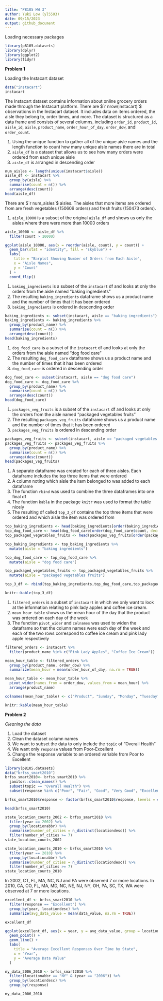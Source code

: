 ```yaml
---
title: "P8105 HW 3"
author: Yuki Low (yl5503)
date: 09/15/2023
output: github_document
---
```


Loading necessary packages
```r
library(p8105.datasets)
library(dplyr)
library(ggplot2)
library(tidyr)
```

**Problem 1**

Loading the Instacart dataset 
```r
data("instacart")
instacart
```

The Instacart dataset contains information about online grocery orders made through the Instacart platform. There are $`r nrow(instacart)`$ observations in the Instacart dataset. It includes data on items ordered, the aisle they belong to, order times, and more. The dataset is structured as a data frame and consists of several columns, including `order_id`, `product_id`, `aisle_id`, `aisle`, `product_name`, `order_hour_of_day`, `order_dow`, and `order_count`.

1. Using the unique function to gather all of the unique aisle names and the length function to count how many unique aisle names there are in total
2.  `aisle_df` is a dataset that allows us to see how many orders were ordered from each unique aisle
3.  `aisle_df` is arranged in descending order 

```r
num_aisles <- length(unique(instacart$aisle))
aisle_df <- instacart %>% 
  group_by(aisle) %>% 
  summarise(count = n()) %>% 
  arrange(desc(count))
head(aisle_df)
```

There are $`r num_aisles`$ aisles. The aisles that more items are ordered from are fresh vegetables ($150609$ orders) and fresh fruits ($150473$ orders). 

1. `aisle_10000` is a subset of the original `aisle_df` and shows us only the aisles where there were more than $10000$ orders

```r
aisle_10000 <- aisle_df %>% 
  filter(count > 10000)

ggplot(aisle_10000, aes(x = reorder(aisle, count), y = count)) +
  geom_bar(stat = "identity", fill = "skyblue") + 
  labs(
    title = "Barplot Showing Number of Orders from Each Aisle",
    x = "Aisle Names",
    y = "Count"
  ) +
  coord_flip()
```

1. `baking_ingredients` is a subset of the `instacart` df and looks at only the orders from the aisle named "baking ingredients" 
2. The resulting  `baking_ingredients` dataframe shows us a product name and the number of times that it has been ordered 
3.  `baking_ingredients` is ordered in descending order 

```r
baking_ingredients <- subset(instacart, aisle == "baking ingredients")
baking_ingredients <- baking_ingredients %>% 
  group_by(product_name) %>% 
  summarise(count = n()) %>% 
  arrange(desc(count))
head(baking_ingredients)
```

1. `dog_food_care` is a subset of the `instacart` df and looks at only the orders from the aisle named "dog food care" 
2. The resulting  `dog_food_care` dataframe shows us a product name and the number of times that it has been ordered 
3.  `dog_food_care` is ordered in descending order 

```r
dog_food_care <- subset(instacart, aisle == "dog food care")
dog_food_care <- dog_food_care %>% 
  group_by(product_name) %>% 
  summarise(count = n()) %>% 
  arrange(desc(count))
head(dog_food_care)
```

1. `packages_veg_fruits` is a subset of the `instacart` df and looks at only the orders from the aisle named "packaged vegetables fruits" 
2. The resulting  `packages_veg_fruits` dataframe shows us a product name and the number of times that it has been ordered 
3.  `packages_veg_fruits` is ordered in descending order 

```r
packages_veg_fruits <- subset(instacart, aisle == "packaged vegetables fruits")
packages_veg_fruits <- packages_veg_fruits %>% 
  group_by(product_name) %>% 
  summarise(count = n()) %>% 
  arrange(desc(count))
head(packages_veg_fruits)
```

1. A separate dataframe was created for each of three aisles. Each dataframe includes the top three items that were ordered 
2. A column noting which aisle the item belonged to was added to each dataframe 
3. The function `rbind` was used to combine the three dataframes into one final df 
4. The function `kable` in the package `knitr` was used to format the table nicely
5. The resulting df called `top_3_df` contains the top three items that were ordered and which aisle the item was ordered from 

```r
top_baking_ingredients <- head(baking_ingredients[order(baking_ingredients$count, decreasing = TRUE), ], 3)
top_dog_food_care <- head(dog_food_care[order(dog_food_care$count, decreasing = TRUE), ], 3)
top_packaged_vegetables_fruits <- head(packages_veg_fruits[order(packages_veg_fruits$count, decreasing = TRUE), ], 3)

top_baking_ingredients <- top_baking_ingredients %>% 
  mutate(aisle = "baking ingredients")

top_dog_food_care <- top_dog_food_care %>% 
  mutate(aisle = "dog food care")

top_packaged_vegetables_fruits <- top_packaged_vegetables_fruits %>% 
  mutate(aisle = "packaged vegetables fruits")

top_3_df <- rbind(top_baking_ingredients,top_dog_food_care,top_packaged_vegetables_fruits)

knitr::kable(top_3_df)
```

1. `filtered_orders` is a subset of `instacart` in which we only want to look at the information relating to pink lady apples and coffee ice cream. 
2. `mean_hour_table` shows us the mean hour of the day that the product was ordered on each day of the week 
3. The function `pivot_wider` and `colnames` was used to widen the dataframe so that the column names were each day of the week and each of the two rows correspond to coffee ice cream and pink lady apple respectively 

```r
filtered_orders <- instacart %>%
  filter(product_name %in% c("Pink Lady Apples", "Coffee Ice Cream"))

mean_hour_table <- filtered_orders %>%
  group_by(product_name, order_dow) %>%
  summarize(mean_hour = mean(order_hour_of_day, na.rm = TRUE))

mean_hour_table <- mean_hour_table %>%
  pivot_wider(names_from = order_dow, values_from = mean_hour) %>%
  arrange(product_name)

colnames(mean_hour_table) <- c("Product", "Sunday", "Monday", "Tuesday", "Wednesday", "Thursday", "Friday", "Saturday")

knitr::kable(mean_hour_table)
```
**Problem 2**

*Cleaning the data* 

1. Load the dataset 
2. Clean the dataset column names 
3. We want to subset the data to only include the `topic` of "Overall Health" 
4. We want only `response` values from Poor-Excellent 
5. Change the response variable to an ordered variable from Poor to Excellent

```r
library(p8105.datasets)
data("brfss_smart2010")
brfss_smart2010<- brfss_smart2010 %>% 
  janitor::clean_names() %>% 
  subset(topic == "Overall Health") %>% 
  subset(response %in% c("Poor", "Fair", "Good", "Very Good", "Excellent"))

brfss_smart2010$response <- factor(brfss_smart2010$response, levels = c("Poor", "Fair", "Good", "Very Good", "Excellent"), ordered = TRUE)

head(brfss_smart2010)
```

```r
state_location_counts_2002 <- brfss_smart2010 %>% 
  filter(year == 2002) %>% 
  group_by(locationabbr) %>% 
  summarise(number_of_cities = n_distinct(locationdesc)) %>% 
  filter(number_of_cities >= 7)
state_location_counts_2002

state_location_counts_2010 <- brfss_smart2010 %>% 
  filter(year == 2010) %>% 
  group_by(locationabbr) %>% 
  summarise(number_of_cities = n_distinct(locationdesc)) %>% 
  filter(number_of_cities >= 7)
state_location_counts_2010
```

In 2002, CT, FL, MA, NC, NJ and PA were observed 7 or more locations. In 2010, CA, CO, FL, MA, MD, NC, NE, NJ, NY, OH, PA, SC, TX, WA were observed at 7 or more locations. 

```r
excellent_df <- brfss_smart2010 %>% 
  filter(response == "Excellent") %>% 
  group_by(year, locationdesc) %>%
  summarize(avg_data_value = mean(data_value, na.rm = TRUE))

excellent_df

ggplot(excellent_df, aes(x = year, y = avg_data_value, group = locationdesc)) +
  geom_point() + 
  geom_line() +
  labs(
    title = "Average Excellent Responses Over Time by State",
    x = "Year",
    y = "Average Data Value"
  )

```

```r
ny_data_2006_2010 <- brfss_smart2010 %>%
  filter(locationabbr == "NY" & (year == "2006")) %>%
  group_by(locationdesc) %>% 
  group_by(response) 

ny_data_2006_2010
```




